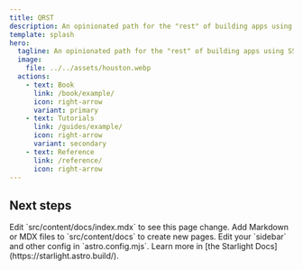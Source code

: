 ```yaml
---
title: QRST
description: An opinionated path for the "rest" of building apps using SST.
template: splash
hero:
  tagline: An opinionated path for the "rest" of building apps using SST.
  image:
    file: ../../assets/houston.webp
  actions:
    - text: Book
      link: /book/example/
      icon: right-arrow
      variant: primary
    - text: Tutorials
      link: /guides/example/
      icon: right-arrow
      variant: secondary
    - text: Reference
      link: /reference/
      icon: right-arrow
---
```



## Next steps

<CardGrid stagger>
  <Card title="Update content" icon="pencil">
    Edit `src/content/docs/index.mdx` to see this page change.
  </Card>
  <Card title="Add new content" icon="add-document">
    Add Markdown or MDX files to `src/content/docs` to create new pages.
  </Card>
  <Card title="Configure your site" icon="setting">
    Edit your `sidebar` and other config in `astro.config.mjs`.
  </Card>
  <Card title="Read the docs" icon="open-book">
    Learn more in [the Starlight Docs](https://starlight.astro.build/).
  </Card>
</CardGrid>
